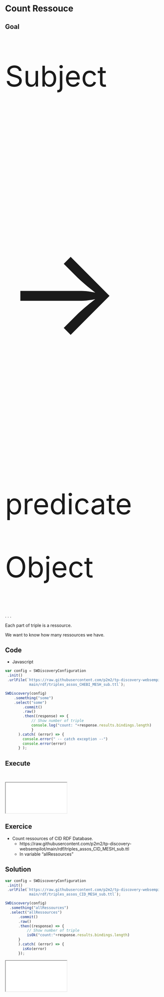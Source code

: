 # Count Ressouce

## Goal
::: {.absolute left=0 top=200 width="50" height="250" style="font-size:70pt; "}
Subject
:::
::: {.absolute left=350 top=0 width="500" height="250" style="font-size:300pt; "}
→
:::
::: {.absolute left=350 top=270 width="50" height="300" style="font-size:70pt; "}
predicate
:::
::: {.absolute left=750 top=200 width="50" height="250" style="font-size:70pt; "}
Object
:::

. . . 

Each part of triple is a ressource.

We want to know how many ressources we have.

## Code

- Javascript
```.js
var config = SWDiscoveryConfiguration
 .init()
 .urlFile(`https://raw.githubusercontent.com/p2m2/tp-discovery-websempilot/
           main/rdf/triples_assos_CHEBI_MESH_sub.ttl`);

SWDiscovery(config)
    .something("some")
    .select("some")
        .commit()
        .raw()
        .then((response) => {
            // Show number of triple
            console.log("count: "+response.results.bindings.length)
            }
      ).catch( (error) => {
        console.error(" -- catch exception --")
        console.error(error)
      } );
```

## Execute
<br>
```{=html} 
<iframe 
   src="./samples/count_ressources.html" 
   width="200"
   height="100">
</iframe>
```

## Exercice

* Count ressources of CID RDF Database.
  + https://raw.githubusercontent.com/p2m2/tp-discovery-websempilot/main/rdf/triples_assos_CID_MESH_sub.ttl
  + In variable "allRessources"

## Solution
```.js
var config = SWDiscoveryConfiguration
 .init()
 .urlFile(`https://raw.githubusercontent.com/p2m2/tp-discovery-websempilot/
           main/rdf/triples_assos_CID_MESH_sub.ttl`);

SWDiscovery(config)
  .something("allRessources")
  .select("allRessources")
      .commit()
      .raw()
      .then((response) => {
          // Show number of triple
          isOk("count:"+response.results.bindings.length)
      }
      ).catch( (error) => {
        isKo(error)
      });
```
::: {.absolute left=750 top=200}
```{=html}
<iframe 
   src="./solutions/count_ressources.html" 
   width="200"
   height="100">
</iframe>
```
:::